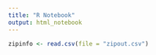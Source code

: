 ```yaml
---
title: "R Notebook"
output: html_notebook
---
```




```r
zipinfo <- read.csv(file = "zipout.csv")
```
